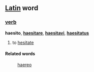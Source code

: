 ==[[Latin]] word==
===[[verb]]===
'''haesito''', '''[[haesitare]]''', '''[[haesitavi]]''', '''[[haesitatus]]'''

# to [[hesitate]]
====Related words====
: [[haereo]]
